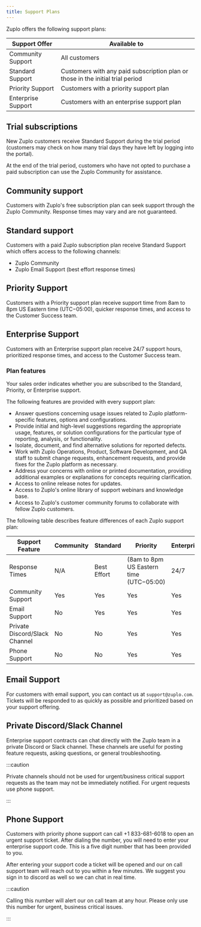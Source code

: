 ```yaml
---
title: Support Plans
---
```


Zuplo offers the following support plans:

| Support Offer      | Available to                                                                   |
| ------------------ | ------------------------------------------------------------------------------ |
| Community Support  | All customers                                                                  |
| Standard Support   | Customers with any paid subscription plan or those in the initial trial period |
| Priority Support   | Customers with a priority support plan                                         |
| Enterprise Support | Customers with an enterprise support plan                                      |

## Trial subscriptions

New Zuplo customers receive Standard Support during the trial period (customers
may check on how many trial days they have left by logging into the portal).

At the end of the trial period, customers who have not opted to purchase a paid
subscription can use the Zuplo Community for assistance.

## Community support

Customers with Zuplo's free subscription plan can seek support through the Zuplo
Community. Response times may vary and are not guaranteed.

## Standard support

Customers with a paid Zuplo subscription plan receive Standard Support which
offers access to the following channels:

- Zuplo Community
- Zuplo Email Support (best effort response times)

## Priority Support

Customers with a Priority support plan receive support time from 8am to 8pm US
Eastern time (UTC−05:00), quicker response times, and access to the Customer
Success team.

## Enterprise Support

Customers with an Enterprise support plan receive 24/7 support hours,
prioritized response times, and access to the Customer Success team.

### Plan features

Your sales order indicates whether you are subscribed to the Standard, Priority,
or Enterprise support.

The following features are provided with every support plan:

- Answer questions concerning usage issues related to Zuplo platform-specific
  features, options and configurations.
- Provide initial and high-level suggestions regarding the appropriate usage,
  features, or solution configurations for the particular type of reporting,
  analysis, or functionality.
- Isolate, document, and find alternative solutions for reported defects.
- Work with Zuplo Operations, Product, Software Development, and QA staff to
  submit change requests, enhancement requests, and provide fixes for the Zuplo
  platform as necessary.
- Address your concerns with online or printed documentation, providing
  additional examples or explanations for concepts requiring clarification.
- Access to online release notes for updates.
- Access to Zuplo's online library of support webinars and knowledge base.
- Access to Zuplo's customer community forums to collaborate with fellow Zuplo
  customers.

The following table describes feature differences of each Zuplo support plan:

| Support Feature               | Community | Standard    | Priority                                | Enterprise |
| ----------------------------- | --------- | ----------- | --------------------------------------- | ---------- |
| Response Times                | N/A       | Best Effort | (8am to 8pm US Eastern time (UTC−05:00) | 24/7       |
| Community Support             | Yes       | Yes         | Yes                                     | Yes        |
| Email Support                 | No        | Yes         | Yes                                     | Yes        |
| Private Discord/Slack Channel | No        | No          | Yes                                     | Yes        |
| Phone Support                 | No        | No          | Yes                                     | Yes        |

## Email Support

For customers with email support, you can contact us at `support@zuplo.com`.
Tickets will be responded to as quickly as possible and prioritized based on
your support offering.

## Private Discord/Slack Channel

Enterprise support contracts can chat directly with the Zuplo team in a private
Discord or Slack channel. These channels are useful for posting feature
requests, asking questions, or general troubleshooting.

:::caution

Private channels should not be used for urgent/business critical support
requests as the team may not be immediately notified. For urgent requests use
phone support.

:::

## Phone Support

Customers with priority phone support can call +1 833-681-6018 to open an urgent
support ticket. After dialing the number, you will need to enter your enterprise
support code. This is a five digit number that has been provided to you.

After entering your support code a ticket will be opened and our on call support
team will reach out to you within a few minutes. We suggest you sign in to
discord as well so we can chat in real time.

:::caution

Calling this number will alert our on call team at any hour. Please only use
this number for urgent, business critical issues.

:::
